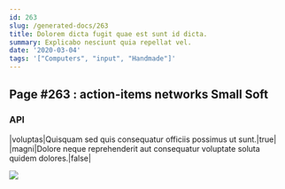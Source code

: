 ```yaml
---
id: 263
slug: /generated-docs/263
title: Dolorem dicta fugit quae est sunt id dicta.
summary: Explicabo nesciunt quia repellat vel.
date: '2020-03-04'
tags: '["Computers", "input", "Handmade"]'
---
```


## Page #263 : action-items networks Small Soft
### API

|voluptas|Quisquam sed quis consequatur officiis possimus ut sunt.|true|
|magni|Dolore neque reprehenderit aut consequatur voluptate soluta quidem dolores.|false|


![](/assets/cats-1.jpg)


